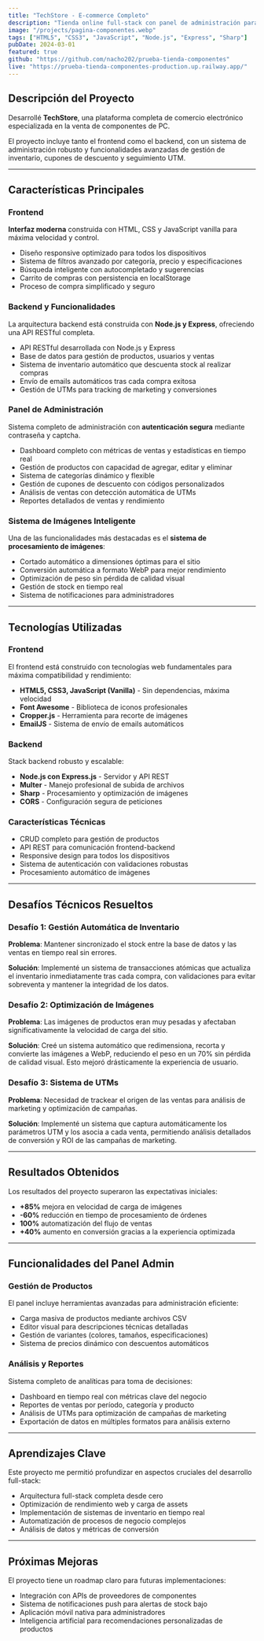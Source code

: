 ```yaml
---
title: "TechStore - E-commerce Completo"
description: "Tienda online full-stack con panel de administración para venta de componentes de PC. Incluye gestión de productos, sistema de ventas, cupones de descuento, seguimiento UTM y confirmación por email."
image: "/projects/pagina-componentes.webp"
tags: ["HTML5", "CSS3", "JavaScript", "Node.js", "Express", "Sharp"]
pubDate: 2024-03-01
featured: true
github: "https://github.com/nacho202/prueba-tienda-componentes"
live: "https://prueba-tienda-componentes-production.up.railway.app/"
---
```


## Descripción del Proyecto

Desarrollé **TechStore**, una plataforma completa de comercio electrónico especializada en la venta de componentes de PC. 

El proyecto incluye tanto el frontend como el backend, con un sistema de administración robusto y funcionalidades avanzadas de gestión de inventario, cupones de descuento y seguimiento UTM.

---

## Características Principales

### Frontend

**Interfaz moderna** construida con HTML, CSS y JavaScript vanilla para máxima velocidad y control.

- Diseño responsive optimizado para todos los dispositivos
- Sistema de filtros avanzado por categoría, precio y especificaciones
- Búsqueda inteligente con autocompletado y sugerencias
- Carrito de compras con persistencia en localStorage
- Proceso de compra simplificado y seguro

### Backend y Funcionalidades

La arquitectura backend está construida con **Node.js y Express**, ofreciendo una API RESTful completa.

- API RESTful desarrollada con Node.js y Express
- Base de datos para gestión de productos, usuarios y ventas
- Sistema de inventario automático que descuenta stock al realizar compras
- Envío de emails automáticos tras cada compra exitosa
- Gestión de UTMs para tracking de marketing y conversiones

### Panel de Administración

Sistema completo de administración con **autenticación segura** mediante contraseña y captcha.

- Dashboard completo con métricas de ventas y estadísticas en tiempo real
- Gestión de productos con capacidad de agregar, editar y eliminar
- Sistema de categorías dinámico y flexible
- Gestión de cupones de descuento con códigos personalizados
- Análisis de ventas con detección automática de UTMs
- Reportes detallados de ventas y rendimiento

### Sistema de Imágenes Inteligente

Una de las funcionalidades más destacadas es el **sistema de procesamiento de imágenes**:

- Cortado automático a dimensiones óptimas para el sitio
- Conversión automática a formato WebP para mejor rendimiento
- Optimización de peso sin pérdida de calidad visual
- Gestión de stock en tiempo real
- Sistema de notificaciones para administradores

---

## Tecnologías Utilizadas

### Frontend

El frontend está construido con tecnologías web fundamentales para máxima compatibilidad y rendimiento:

- **HTML5, CSS3, JavaScript (Vanilla)** - Sin dependencias, máxima velocidad
- **Font Awesome** - Biblioteca de iconos profesionales
- **Cropper.js** - Herramienta para recorte de imágenes
- **EmailJS** - Sistema de envío de emails automáticos

### Backend

Stack backend robusto y escalable:

- **Node.js con Express.js** - Servidor y API REST
- **Multer** - Manejo profesional de subida de archivos
- **Sharp** - Procesamiento y optimización de imágenes
- **CORS** - Configuración segura de peticiones

### Características Técnicas

- CRUD completo para gestión de productos
- API REST para comunicación frontend-backend
- Responsive design para todos los dispositivos
- Sistema de autenticación con validaciones robustas
- Procesamiento automático de imágenes

---

## Desafíos Técnicos Resueltos

### Desafío 1: Gestión Automática de Inventario

**Problema**: Mantener sincronizado el stock entre la base de datos y las ventas en tiempo real sin errores.

**Solución**: Implementé un sistema de transacciones atómicas que actualiza el inventario inmediatamente tras cada compra, con validaciones para evitar sobreventa y mantener la integridad de los datos.

### Desafío 2: Optimización de Imágenes

**Problema**: Las imágenes de productos eran muy pesadas y afectaban significativamente la velocidad de carga del sitio.

**Solución**: Creé un sistema automático que redimensiona, recorta y convierte las imágenes a WebP, reduciendo el peso en un 70% sin pérdida de calidad visual. Esto mejoró drásticamente la experiencia de usuario.

### Desafío 3: Sistema de UTMs

**Problema**: Necesidad de trackear el origen de las ventas para análisis de marketing y optimización de campañas.

**Solución**: Implementé un sistema que captura automáticamente los parámetros UTM y los asocia a cada venta, permitiendo análisis detallados de conversión y ROI de las campañas de marketing.

---

## Resultados Obtenidos

Los resultados del proyecto superaron las expectativas iniciales:

- **+85%** mejora en velocidad de carga de imágenes
- **-60%** reducción en tiempo de procesamiento de órdenes
- **100%** automatización del flujo de ventas
- **+40%** aumento en conversión gracias a la experiencia optimizada

---

## Funcionalidades del Panel Admin

### Gestión de Productos

El panel incluye herramientas avanzadas para administración eficiente:

- Carga masiva de productos mediante archivos CSV
- Editor visual para descripciones técnicas detalladas
- Gestión de variantes (colores, tamaños, especificaciones)
- Sistema de precios dinámico con descuentos automáticos

### Análisis y Reportes

Sistema completo de analíticas para toma de decisiones:

- Dashboard en tiempo real con métricas clave del negocio
- Reportes de ventas por período, categoría y producto
- Análisis de UTMs para optimización de campañas de marketing
- Exportación de datos en múltiples formatos para análisis externo

---

## Aprendizajes Clave

Este proyecto me permitió profundizar en aspectos cruciales del desarrollo full-stack:

- Arquitectura full-stack completa desde cero
- Optimización de rendimiento web y carga de assets
- Implementación de sistemas de inventario en tiempo real
- Automatización de procesos de negocio complejos
- Análisis de datos y métricas de conversión

---

## Próximas Mejoras

El proyecto tiene un roadmap claro para futuras implementaciones:

- Integración con APIs de proveedores de componentes
- Sistema de notificaciones push para alertas de stock bajo
- Aplicación móvil nativa para administradores
- Inteligencia artificial para recomendaciones personalizadas de productos
